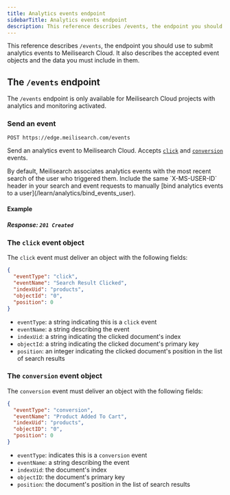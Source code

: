 ```yaml
---
title: Analytics events endpoint
sidebarTitle: Analytics events endpoint
description: This reference describes /events, the endpoint you should use to submit analytics events to Meilisearch Cloud. It also describes the accepted event objects and the data you must include in them.
---
```



This reference describes `/events`, the endpoint you should use to submit analytics events to Meilisearch Cloud. It also describes the accepted event objects and the data you must include in them.

## The `/events` endpoint

The `/events` endpoint is only available for Meilisearch Cloud projects with analytics and monitoring activated.

### Send an event

```http
POST https://edge.meilisearch.com/events
```

Send an analytics event to Meilisearch Cloud. Accepts [`click`](#the-click-event-object) and [`conversion`](#the-conversion-event-object) events.

<Tip>
By default, Meilisearch associates analytics events with the most recent search of the user who triggered them. Include the same `X-MS-USER-ID` header in your search and event requests to manually [bind analytics events to a user](/learn/analytics/bind_events_user).
</Tip>

#### Example

<CodeSamplesAnalyticsEventClick />

##### Response: `201 Created`

### The `click` event object

The `click` event must deliver an object with the following fields:

```json
{
  "eventType": "click",
  "eventName": "Search Result Clicked",
  "indexUid": "products",
  "objectId": "0",
  "position": 0
}
```

- `eventType`: a string indicating this is a `click` event
- `eventName`: a string describing the event
- `indexUid`: a string indicating the clicked document's index
- `objectId`: a string indicating the clicked document's primary key
- `position`: an integer indicating the clicked document's position in the list of search results

### The `conversion` event object

The `conversion` event must deliver an object with the following fields:

```json
{
  "eventType": "conversion",
  "eventName": "Product Added To Cart",
  "indexUid": "products",
  "objectID": "0",
  "position": 0
}
```

- `eventType`: indicates this is a `conversion` event
- `eventName`: a string describing the event
- `indexUid`: the document's index
- `objectID`: the document's primary key
- `position`: the document's position in the list of search results
